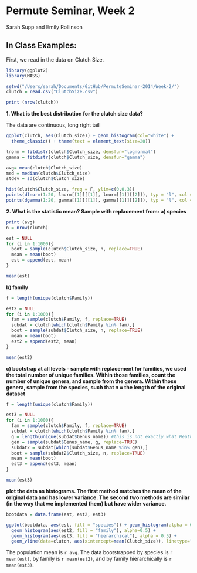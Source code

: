 Permute Seminar, Week 2
========================================================
Sarah Supp and Emily Rollinson

**In Class Examples:**
--------------------------
First, we read in the data on Clutch Size.
```r
library(ggplot2)
library(MASS)

setwd("/Users/sarah/Documents/GitHub/PermuteSeminar-2014/Week-2/")
clutch = read.csv("ClutchSize.csv")

print (nrow(clutch))
```

**1. What is the best distribution for the clutch size data?**

The data are continuous, long right tail
```r
ggplot(clutch, aes(Clutch_size)) + geom_histogram(col="white") + 
  theme_classic() + theme(text = element_text(size=20))

lnorm = fitdistr(clutch$Clutch_size, densfun="lognormal")
gamma = fitdistr(clutch$Clutch_size, densfun="gamma")

avg= mean(clutch$Clutch_size)
med = median(clutch$Clutch_size)
stdev = sd(clutch$Clutch_size)

hist(clutch$Clutch_size, freq = F, ylim=c(0,0.3))
points(dlnorm(1:20, lnorm[[1]][[1]], lnorm[[1]][[2]]), typ = "l", col = "indianred", lwd = 4)
points(dgamma(1:20, gamma[[1]][[1]], gamma[[1]][[2]]), typ = "l", col = "cadetblue", lwd = 4)
```

**2. What is the statistic mean? Sample with replacement from:**
**a) species**

```r
print (avg)
n = nrow(clutch)

est = NULL
for (i in 1:1000){
  boot = sample(clutch$Clutch_size, n, replace=TRUE)
  mean = mean(boot)
  est = append(est, mean)
}

mean(est)
```

**b) family**
```r
f = length(unique(clutch$Family))

est2 = NULL
for (i in 1:1000){
  fam = sample(clutch$Family, f, replace=TRUE)
  subdat = clutch[which(clutch$Family %in% fam),]
  boot = sample(subdat$Clutch_size, n, replace=TRUE)
  mean = mean(boot)
  est2 = append(est2, mean)
}

mean(est2)
```

**c) bootstrap at all levels - sample with replacement for families, we used the total number of unique families. Within those families, count the number of unique genera, and sample from the genera. Within those genera, sample from the species, such that n = the length of the original dataset**
```r
f = length(unique(clutch$Family))

est3 = NULL
for (i in 1:1000){
  fam = sample(clutch$Family, f, replace=TRUE)
  subdat = clutch[which(clutch$Family %in% fam),]
  g = length(unique(subdat$Genus_name)) #this is not exactly what Heather was saying
  gen = sample(subdat$Genus_name, g, replace=TRUE)
  subdat2 = subdat[which(subdat$Genus_name %in% gen),]
  boot = sample(subdat2$Clutch_size, n, replace=TRUE)
  mean = mean(boot)
  est3 = append(est3, mean)
}

mean(est3)
```

**plot the data as histograms. The first method matches the mean of the original data and has lower variance. The second two methods are similar (in the way that we implemented them) but have wider variance.**

```r
bootdata = data.frame(est, est2, est3)

ggplot(bootdata, aes(est, fill = "species")) + geom_histogram(alpha = 0.5) + theme_classic() + theme(text = element_text(size=20)) + 
  geom_histogram(aes(est2, fill = "family"), alpha=0.5) + 
  geom_histogram(aes(est3, fill = "hierarchical"), alpha = 0.5) + 
  geom_vline(data=clutch, aes(xintercept=mean(Clutch_size)), linetype="longdash")
```


The population mean is `r avg`. 
The data bootstrapped by species is `r mean(est)`, by family is `r mean(est2)`, and by family hierarchically is `r mean(est3)`.

